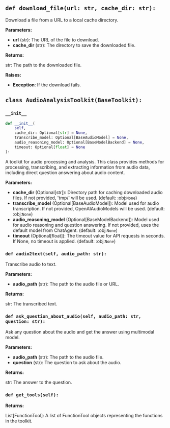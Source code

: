 <a id="camel.toolkits.audio_analysis_toolkit"></a>

<a id="camel.toolkits.audio_analysis_toolkit.download_file"></a>

## `def download_file(url: str, cache_dir: str):`

Download a file from a URL to a local cache directory.

**Parameters:**

- **url** (str): The URL of the file to download.
- **cache_dir** (str): The directory to save the downloaded file.

**Returns:**

  str: The path to the downloaded file.

**Raises:**

- **Exception**: If the download fails.

<a id="camel.toolkits.audio_analysis_toolkit.AudioAnalysisToolkit"></a>

## `class AudioAnalysisToolkit(BaseToolkit):`

<a id="camel.toolkits.audio_analysis_toolkit.AudioAnalysisToolkit.__init__"></a>

### `__init__`

```python
def __init__(
    self,
    cache_dir: Optional[str] = None,
    transcribe_model: Optional[BaseAudioModel] = None,
    audio_reasoning_model: Optional[BaseModelBackend] = None,
    timeout: Optional[float] = None
):
```

A toolkit for audio processing and analysis. This class provides
methods for processing, transcribing, and extracting information from
audio data, including direct question answering about audio content.

**Parameters:**

- **cache_dir** (Optional[str]): Directory path for caching downloaded audio files. If not provided, 'tmp/' will be used. (default: :obj:`None`)
- **transcribe_model** (Optional[BaseAudioModel]): Model used for audio transcription. If not provided, OpenAIAudioModels will be used. (default: :obj:`None`)
- **audio_reasoning_model** (Optional[BaseModelBackend]): Model used for audio reasoning and question answering. If not provided, uses the default model from ChatAgent. (default: :obj:`None`)
- **timeout** (Optional[float]): The timeout value for API requests in seconds. If None, no timeout is applied. (default: :obj:`None`)

<a id="camel.toolkits.audio_analysis_toolkit.AudioAnalysisToolkit.audio2text"></a>

### `def audio2text(self, audio_path: str):`

Transcribe audio to text.

**Parameters:**

- **audio_path** (str): The path to the audio file or URL.

**Returns:**

  str: The transcribed text.

<a id="camel.toolkits.audio_analysis_toolkit.AudioAnalysisToolkit.ask_question_about_audio"></a>

### `def ask_question_about_audio(self, audio_path: str, question: str):`

Ask any question about the audio and get the answer using
multimodal model.

**Parameters:**

- **audio_path** (str): The path to the audio file.
- **question** (str): The question to ask about the audio.

**Returns:**

  str: The answer to the question.

<a id="camel.toolkits.audio_analysis_toolkit.AudioAnalysisToolkit.get_tools"></a>

### `def get_tools(self):`

**Returns:**

  List[FunctionTool]: A list of FunctionTool objects representing the
functions in the toolkit.
